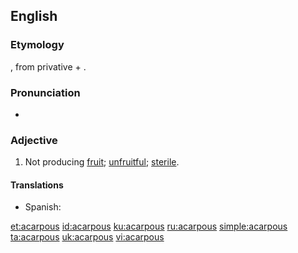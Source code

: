 ==English==

===Etymology===
{{etyl|grc|en}} {{m|grc|ἄκαρπος||fruitless}}, from privative {{m|grc|ἀ-}} + {{m|grc|καρπός||fruit}}.

===Pronunciation===
* {{IPA|/eɪ.ˈkɑɹ.pəs/|lang=en}}

===Adjective===
{{en-adj|-}}

# {{lb|en|botany}} Not producing [[fruit]]; [[unfruitful]]; [[sterile]].

====Translations====
{{trans-top|not producing fruit}}
* Spanish: {{t+|es|acarpo}}
{{trans-mid}}
{{trans-bottom}}

[[et:acarpous]]
[[id:acarpous]]
[[ku:acarpous]]
[[ru:acarpous]]
[[simple:acarpous]]
[[ta:acarpous]]
[[uk:acarpous]]
[[vi:acarpous]]